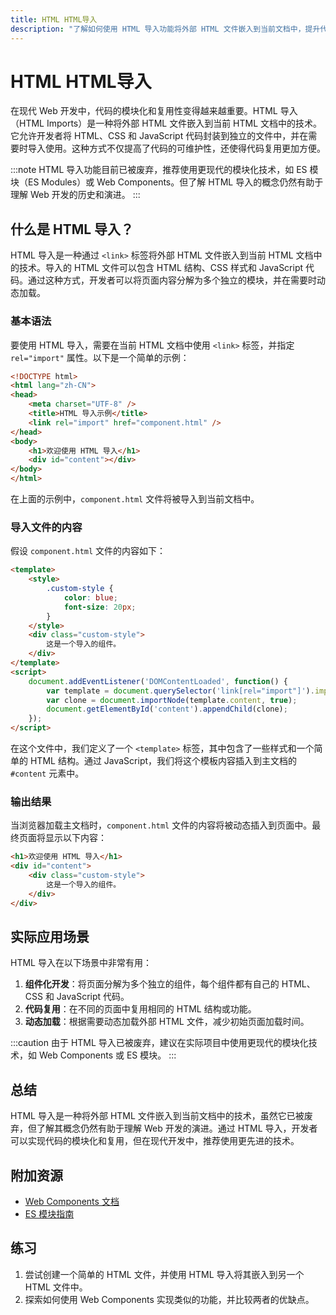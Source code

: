 ```yaml
---
title: HTML HTML导入
description: "了解如何使用 HTML 导入功能将外部 HTML 文件嵌入到当前文档中，提升代码的可维护性和复用性。"
---
```


# HTML HTML导入

在现代 Web 开发中，代码的模块化和复用性变得越来越重要。HTML 导入（HTML Imports）是一种将外部 HTML 文件嵌入到当前 HTML 文档中的技术。它允许开发者将 HTML、CSS 和 JavaScript 代码封装到独立的文件中，并在需要时导入使用。这种方式不仅提高了代码的可维护性，还使得代码复用更加方便。

:::note
HTML 导入功能目前已被废弃，推荐使用更现代的模块化技术，如 ES 模块（ES Modules）或 Web Components。但了解 HTML 导入的概念仍然有助于理解 Web 开发的历史和演进。
:::

## 什么是 HTML 导入？

HTML 导入是一种通过 `<link>` 标签将外部 HTML 文件嵌入到当前 HTML 文档中的技术。导入的 HTML 文件可以包含 HTML 结构、CSS 样式和 JavaScript 代码。通过这种方式，开发者可以将页面内容分解为多个独立的模块，并在需要时动态加载。

### 基本语法

要使用 HTML 导入，需要在当前 HTML 文档中使用 `<link>` 标签，并指定 `rel="import"` 属性。以下是一个简单的示例：

```html
<!DOCTYPE html>
<html lang="zh-CN">
<head>
    <meta charset="UTF-8" />
    <title>HTML 导入示例</title>
    <link rel="import" href="component.html" />
</head>
<body>
    <h1>欢迎使用 HTML 导入</h1>
    <div id="content"></div>
</body>
</html>
```

在上面的示例中，`component.html` 文件将被导入到当前文档中。

### 导入文件的内容

假设 `component.html` 文件的内容如下：

```html
<template>
    <style>
        .custom-style {
            color: blue;
            font-size: 20px;
        }
    </style>
    <div class="custom-style">
        这是一个导入的组件。
    </div>
</template>
<script>
    document.addEventListener('DOMContentLoaded', function() {
        var template = document.querySelector('link[rel="import"]').import.querySelector('template');
        var clone = document.importNode(template.content, true);
        document.getElementById('content').appendChild(clone);
    });
</script>
```

在这个文件中，我们定义了一个 `<template>` 标签，其中包含了一些样式和一个简单的 HTML 结构。通过 JavaScript，我们将这个模板内容插入到主文档的 `#content` 元素中。

### 输出结果

当浏览器加载主文档时，`component.html` 文件的内容将被动态插入到页面中。最终页面将显示以下内容：

```html
<h1>欢迎使用 HTML 导入</h1>
<div id="content">
    <div class="custom-style">
        这是一个导入的组件。
    </div>
</div>
```

## 实际应用场景

HTML 导入在以下场景中非常有用：

1. **组件化开发**：将页面分解为多个独立的组件，每个组件都有自己的 HTML、CSS 和 JavaScript 代码。
2. **代码复用**：在不同的页面中复用相同的 HTML 结构或功能。
3. **动态加载**：根据需要动态加载外部 HTML 文件，减少初始页面加载时间。

:::caution
由于 HTML 导入已被废弃，建议在实际项目中使用更现代的模块化技术，如 Web Components 或 ES 模块。
:::

## 总结

HTML 导入是一种将外部 HTML 文件嵌入到当前文档中的技术，虽然它已被废弃，但了解其概念仍然有助于理解 Web 开发的演进。通过 HTML 导入，开发者可以实现代码的模块化和复用，但在现代开发中，推荐使用更先进的技术。

## 附加资源

- [Web Components 文档](https://developer.mozilla.org/zh-CN/docs/Web/Web_Components)
- [ES 模块指南](https://developer.mozilla.org/zh-CN/docs/Web/JavaScript/Guide/Modules)

## 练习

1. 尝试创建一个简单的 HTML 文件，并使用 HTML 导入将其嵌入到另一个 HTML 文件中。
2. 探索如何使用 Web Components 实现类似的功能，并比较两者的优缺点。
